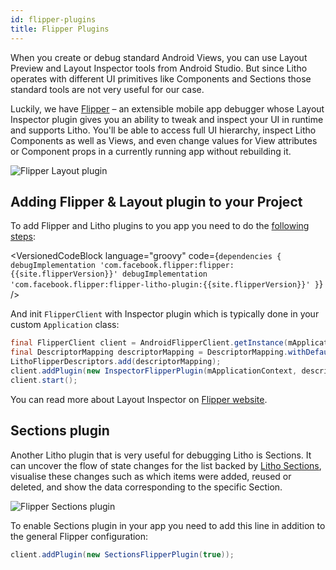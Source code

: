 ```yaml
---
id: flipper-plugins
title: Flipper Plugins
---
```



When you create or debug standard Android Views, you can use Layout Preview and Layout Inspector tools from Android Studio. But since Litho operates with different UI primitives like Components and Sections those standard tools are not very useful for our  case.

Luckily, we have [Flipper](https://fbflipper.com) – an extensible mobile app debugger whose Layout Inspector plugin gives you an ability to tweak and inspect your UI in runtime and supports Litho. You'll be able to access full UI hierarchy, inspect Litho Components as well as Views, and even change values for View attributes or Component props in a currently running app without rebuilding it.

![Flipper Layout plugin](/images/flipper-layout-plugin.png)

## Adding Flipper & Layout plugin to your Project

To add Flipper and Litho plugins to you app you need to do the [following steps](https://fbflipper.com/docs/setup/layout-plugin):

<VersionedCodeBlock language="groovy" code={`
dependencies {
  debugImplementation 'com.facebook.flipper:flipper:{{site.flipperVersion}}'
  debugImplementation 'com.facebook.flipper:flipper-litho-plugin:{{site.flipperVersion}}'
}
`} />

And init `FlipperClient` with Inspector plugin which is typically done in your custom `Application` class:

```java
final FlipperClient client = AndroidFlipperClient.getInstance(mApplicationContext);
final DescriptorMapping descriptorMapping = DescriptorMapping.withDefaults();
LithoFlipperDescriptors.add(descriptorMapping);
client.addPlugin(new InspectorFlipperPlugin(mApplicationContext, descriptorMapping));
client.start();
```

You can read more about Layout Inspector on [Flipper website](https://fbflipper.com/docs/features/layout-plugin).

## Sections plugin

Another Litho plugin that is very useful for debugging Litho is Sections. It can uncover the flow of state changes for the list backed by [Litho Sections](/docs/sections/start), visualise these changes such as which items were added, reused or deleted, and show the data corresponding to the specific Section.

![Flipper Sections plugin](/images/flipper-sections-plugin.png)

To enable Sections plugin in your app you need to add this line in addition to the general Flipper configuration:

```java
client.addPlugin(new SectionsFlipperPlugin(true));
```
